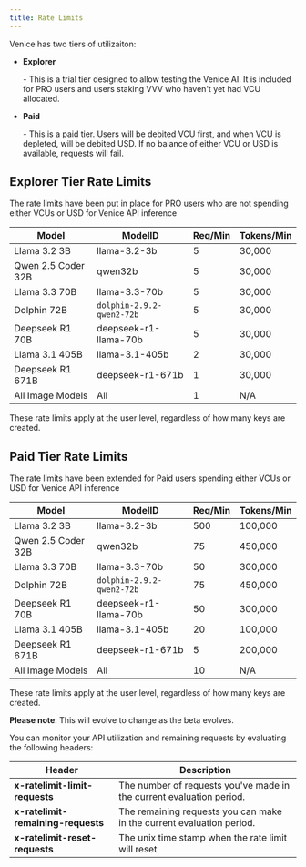 ```yaml
---
title: Rate Limits
---
```


Venice has two tiers of utilizaiton:

* **Explorer**

   \- This is a trial tier designed to allow testing the Venice AI. It is included for PRO users and users staking VVV who haven't yet had VCU allocated.

* **Paid**

   \- This is a paid tier. Users will be debited VCU first, and when VCU is depleted, will be debited USD. If no balance of either VCU or USD is available, requests will fail.

<BetaCallout />

## Explorer Tier Rate Limits

The rate limits have been put in place for PRO users who are not spending either VCUs or USD for Venice API inference

| Model              | ModelID                   | Req/Min | Tokens/Min |
| ------------------ | ------------------------- | ------- | ---------- |
| Llama 3.2 3B       | llama-3.2-3b              | 5       | 30,000     |
| Qwen 2.5 Coder 32B | qwen32b                   | 5       | 30,000     |
| Llama 3.3 70B      | llama-3.3-70b             | 5       | 30,000     |
| Dolphin 72B        | `dolphin-2.9.2-qwen2-72b` | 5       | 30,000     |
| Deepseek R1 70B    | deepseek-r1-llama-70b     | 5       | 30,000     |
| Llama 3.1 405B     | llama-3.1-405b            | 2       | 30,000     |
| Deepseek R1 671B   | deepseek-r1-671b          | 1       | 30,000     |
| All Image Models   | All                       | 1       | N/A        |

These rate limits apply at the user level, regardless of how many keys are created.

## Paid Tier Rate Limits

The rate limits have been extended for Paid users spending either VCUs or USD for Venice API inference

| Model              | ModelID                   | Req/Min | Tokens/Min |
| ------------------ | ------------------------- | ------- | ---------- |
| Llama 3.2 3B       | llama-3.2-3b              | 500     | 100,000    |
| Qwen 2.5 Coder 32B | qwen32b                   | 75      | 450,000    |
| Llama 3.3 70B      | llama-3.3-70b             | 50      | 300,000    |
| Dolphin 72B        | `dolphin-2.9.2-qwen2-72b` | 75      | 450,000    |
| Deepseek R1 70B    | deepseek-r1-llama-70b     | 50      | 300,000    |
| Llama 3.1 405B     | llama-3.1-405b            | 20      | 100,000    |
| Deepseek R1 671B   | deepseek-r1-671b          | 5       | 200,000    |
| All Image Models   | All                       | 10      | N/A        |

These rate limits apply at the user level, regardless of how many keys are created.

<Note>**Please note**: This will evolve to change as the beta evolves.</Note>

You can monitor your API utilization and remaining requests by evaluating the following headers:

| Header                             | Description                                                           |
| ---------------------------------- | --------------------------------------------------------------------- |
| **x-ratelimit-limit-requests**     | The number of requests you've made in the current evaluation period.  |
| **x-ratelimit-remaining-requests** | The remaining requests you can make in the current evaluation period. |
| **x-ratelimit-reset-requests**     | The unix time stamp when the rate limit will reset                    |

##